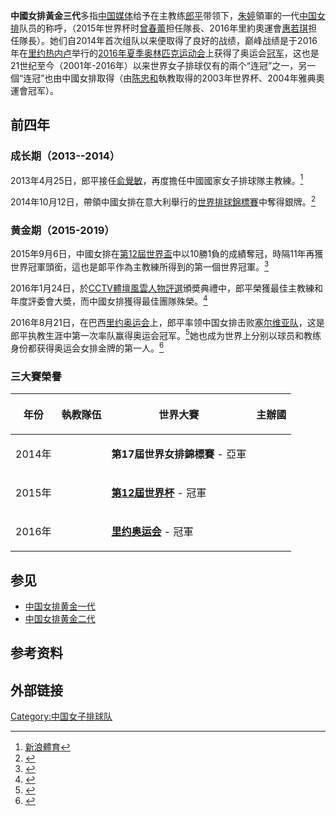 {{MedalTableTop|width = 250px}}
{{MedalCompetition|[[奧林匹克運動會排球比賽|奧林匹克運動會]] [[File:Olympic_rings.svg|40px]]}}
{{MedalGold| [[2016年夏季奧林匹克運動會|2016年 里约]] | [[2016年夏季奧林匹克運動會排球比賽|隊際]] }}
{{MedalCompetition|[[世界盃排球赛|世界盃排球赛]]}}
{{MedalGold| [[2015年世界盃女子排球賽|2015年 日本]]|隊際}}
{{MedalBottom}}

'''中國女排黃金三代'''多指[[中国|中国]][[媒体|媒体]]给予在主教练[[郎平|郎平]]带领下，[[朱婷_(排球運動員)|朱婷]]領軍的一代[[中国女排|中国女排]]队员的称呼，（2015年世界杯时[[曾春蕾|曾春蕾]]担任隊長、2016年里約奧運會[[惠若琪|惠若琪]]担任隊長）。她们自2014年首次组队以来便取得了良好的战绩，巅峰战绩是于2016年在[[里约热内卢|里约热内卢]]举行的[[2016年夏季奥林匹克运动会|2016年夏季奥林匹克运动会]]上获得了奥运会[[冠军|冠军]]，这也是21世纪至今（2001年-2016年）以来世界女子排球仅有的兩个“连冠”之一，另一個“连冠”也由中國女排取得（由[[陈忠和|陈忠和]]執教取得的2003年世界杯、2004年雅典奧運會冠军）。

== 前四年 ==

=== 成长期（2013--2014） ===

2013年4月25日，郎平接任[[俞覺敏|俞覺敏]]，再度擔任中國國家女子排球隊主教練。<ref>[http://sports.sina.cn/?sa=d5121318t24v4&cid=804&sid=200396&vt=4 新浪體育]{{Dead link|date=2019年11月 |bot=InternetArchiveBot |fix-attempted=yes }}</ref>

2014年10月12日，帶領中國女排在意大利舉行的[[2014年世界女子排球錦標賽|世界排球錦標賽]]中奪得銀牌。<ref>{{cite web|url=http://paper.wenweipo.com/2014/10/14/SP1410140027.htm|title=中國女排世錦賽居亞|publisher=文滙報|date=2014-10-14|accessdate=2016-06-25|archive-date=2016-10-03|archive-url=https://web.archive.org/web/20161003092921/http://paper.wenweipo.com/2014/10/14/SP1410140027.htm|dead-url=no}}</ref>

=== 黄金期（2015-2019） ===

2015年9月6日，中國女排在[[2015年世界盃女子排球賽|第12屆世界盃]]中以10勝1負的成績奪冠，時隔11年再獲世界冠軍頭銜，這也是郞平作為主教練所得到的第一個世界冠軍。<ref>{{cite web|url=http://news.wenweipo.com/2015/09/06/IN1508060065.htm|title=中國女排3:1日本 時隔12年再奪世界盃冠軍|publisher=文滙網|date=2015-09-06}}{{dead link|date=2017年11月 |bot=InternetArchiveBot |fix-attempted=yes }}</ref>

2016年1月24日，於[[CCTV體壇風雲人物評選|CCTV體壇風雲人物評選]]頒奬典禮中，郎平榮獲最佳主教練和年度評委會大奬，而中國女排獲得最佳團隊殊榮。<ref>{{cite web|url=http://gs.xinhuanet.com/news/2016-01/25/c_1117878165.htm|title=CCTV體壇風雲人物頒奬 郞平現場為李金哲做媒|publisher=新華網|date=2016-01-25|accessdate=2016-06-25|archive-url=https://web.archive.org/web/20160824185856/http://gs.xinhuanet.com/news/2016-01/25/c_1117878165.htm|archive-date=2016-08-24|dead-url=yes}}</ref>

2016年8月21日，在巴西[[2016年夏季奥林匹克运动会|里约奥运会]]上，郎平率领中国女排击败[[塞尔维亚国家女子排球队|塞尔维亚队]]，这是郎平执教生涯中第一次率队赢得奥运会冠军。<ref>{{cite news|author=徐征|coauthors=王镜宇|url=http://news.xinhuanet.com/sports/2016-08/21/c_129245410.htm|title=中国女排三夺奥运金牌　郎平圆梦里约|publisher=[[新华社|新华社]]|date=2016-08-21|accessdate=2016-08-22|archive-date=2016-08-21|archive-url=https://web.archive.org/web/20160821071915/http://news.xinhuanet.com/sports/2016-08/21/c_129245410.htm|dead-url=no}}</ref>她也成为世界上分别以球员和教练身份都获得奥运会女排金牌的第一人。<ref>{{cite news|url=http://www.fivb.org/viewPressRelease.asp?No=64550&Language=en#.V7p1EdJ96Uk|title=Lang Ping becomes first person in volleyball to win Olympic gold as player and coach|publisher=[[国际排球联合会|国际排球联合会]]|date=2016-08-21|accessdate=2016-08-22|language=en|archive-date=2016-08-26|archive-url=https://web.archive.org/web/20160826230742/http://www.fivb.org/viewPressRelease.asp?No=64550&Language=en#.V7p1EdJ96Uk|dead-url=no}}</ref>

=== 三大賽榮譽 ===

{| border="1" cellpadding="2" cellspacing="0"
|- bgcolor="#efefef" align="center" 
! 年份 !! 執教隊伍 || 世界大賽|| 主辦國 
|-
| 2014年 || {{vbw|CHN}} ||'''第17屆世界女排錦標賽''' - 亞軍 ||{{ITA}} 
|-
| 2015年 || {{vbw|CHN}} ||[[2015年世界盃女子排球賽|'''第12屆世界杯''']] - 冠軍 ||{{JPN}} 
|-
| 2016年 || {{vbw|CHN}} ||[[2016年夏季奥林匹克运动会|'''里约奥运会''']] - 冠軍 ||{{BRA}} 
|}

==参见==
*[[中国女排黄金一代|中国女排黄金一代]]
*[[中国女排黄金二代|中国女排黄金二代]]

==参考资料==
{{reflist}}

==外部链接==
 

{{2014年世錦賽中國國家女子排球隊}}
{{2015年世界盃中國女子排球隊}}
{{2016年奥运会中国国家女子排球队}}

[[Category:中国女子排球队|Category:中国女子排球队]]
